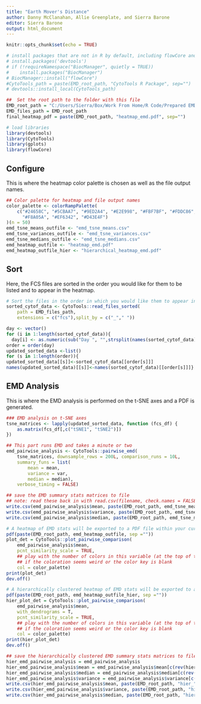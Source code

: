 ```yaml
---
title: "Earth Mover's Distance"
author: Danny McClanahan, Allie Greenplate, and Sierra Barone
editor: Sierra Barone
output: html_document
---
```



```r
knitr::opts_chunk$set(echo = TRUE)

# install packages that are not in R by default, including flowCore and CytoTools
# install.packages('devtools')
# if (!requireNamespace("BiocManager", quietly = TRUE))
#    install.packages("BiocManager")
# BiocManager::install("flowCore")
#CytoTools_path = paste(EMD_root_path, "CytoTools R Package", sep="")
# devtools::install_local(CytoTools_path)

##  Set the root path to the folder with this file
EMD_root_path = "C:/Users/Sierra/Box/Work From Home/R Code/Prepared EMD Code and Files/Files for EMD/"
EMD_files_path = EMD_root_path
final_heatmap_pdf = paste(EMD_root_path, "heatmap_emd.pdf", sep="")

# load libraries
library(devtools)
library(CytoTools)
library(gplots)
library(flowCore)
```

## Configure

This is where the heatmap color palette is chosen as well as the file output names. 

```r
## Color palette for heatmap and file output names
color_palette <- colorRampPalette(
    c("#24658C", "#5CBAA7", "#9ED2A4", "#E2E998", "#FBF7BF", "#FDDC86",
      "#F8A05A", "#EF6342", "#D43E4F")
)(n = 50)
emd_tsne_means_outfile <- "emd_tsne_means.csv"
emd_tsne_variances_outfile <- "emd_tsne_variances.csv"
emd_tsne_medians_outfile <- "emd_tsne_medians.csv"
emd_heatmap_outfile <- "heatmap_emd.pdf"
emd_heatmap_outfile_hier <- "hierarchical_heatmap_emd.pdf"
```

## Sort

Here, the FCS files are sorted in the order you would like for them to be listed and to appear in the heatmap.

```r
# Sort the files in the order in which you would like them to appear in the heatmap
sorted_cytof_data <- CytoTools::read_files_sorted(
    path = EMD_files_path,
    extensions = c("fcs"),split_by = c("_"," "))

day <- vector()
for (i in 1:length(sorted_cytof_data)){
  day[i] <- as.numeric(sub("Day ", "",strsplit(names(sorted_cytof_data)[[i]],"_")[[1]][13]))}
order = order(day)  
updated_sorted_data <-list()
for (s in 1:length(order)){
updated_sorted_data[[s]]<-sorted_cytof_data[[order[s]]]
names(updated_sorted_data)[[s]]<-names(sorted_cytof_data)[[order[s]]]}
```

## EMD Analysis

This is where the EMD analysis is performed on the t-SNE axes and a PDF is generated. 

```r

### EMD analysis on t-SNE axes
tsne_matrices <- lapply(updated_sorted_data, function (fcs_df) {
    as.matrix(fcs_df[,c("tSNE1", "tSNE2")])
})

## This part runs EMD and takes a minute or two
emd_pairwise_analysis <- CytoTools::pairwise_emd(
    tsne_matrices, downsample_rows = 200L, comparison_runs = 10L,
    summary_funs = list(
        mean = mean,
        variance = var,
        median = median),
    verbose_timing = FALSE)

## save the EMD summary stats matrices to file
## note: read these back in with read.csv(filename, check.names = FALSE) to keep dimnames
write.csv(emd_pairwise_analysis$mean, paste(EMD_root_path, emd_tsne_means_outfile,sep = ""))
write.csv(emd_pairwise_analysis$variance, paste(EMD_root_path, emd_tsne_variances_outfile,sep = ""))
write.csv(emd_pairwise_analysis$median, paste(EMD_root_path, emd_tsne_medians_outfile,sep = ""))

# A heatmap of EMD stats will be exported to a PDF file within your current working directory
pdf(paste(EMD_root_path, emd_heatmap_outfile, sep =""))
plot_det = CytoTools::plot_pairwise_comparison(
    emd_pairwise_analysis$mean,
    pcnt_similarity_scale = TRUE,
    ## play with the number of colors in this variable (at the top of this file n = #)
    ## if the coloration seems weird or the color key is blank
    col = color_palette)
print(plot_det)
dev.off()

# A hierarchically clustered heatmap of EMD stats will be exported to a PDF file within your current working directory
pdf(paste(EMD_root_path, emd_heatmap_outfile_hier, sep =""))
hier_plot_det = CytoTools::plot_pairwise_comparison(
    emd_pairwise_analysis$mean,
    with_dendrograms = T,
    pcnt_similarity_scale = TRUE,
    ## play with the number of colors in this variable (at the top of this file n = #)
    ## if the coloration seems weird or the color key is blank
    col = color_palette)
print(hier_plot_det)
dev.off()

## save the hierarchically clustered EMD summary stats matrices to file
hier_emd_pairwise_analysis = emd_pairwise_analysis
hier_emd_pairwise_analysis$mean = emd_pairwise_analysis$mean[c(rev(hier_plot_det$rowInd)),c(hier_plot_det$colInd)]
hier_emd_pairwise_analysis$median = emd_pairwise_analysis$median[c(rev(hier_plot_det$rowInd)),c(hier_plot_det$colInd)]
hier_emd_pairwise_analysis$variance = emd_pairwise_analysis$variance[c(rev(hier_plot_det$rowInd)),c(hier_plot_det$colInd)]
write.csv(hier_emd_pairwise_analysis$mean, paste(EMD_root_path, "hier_",emd_tsne_means_outfile,sep = ""))
write.csv(hier_emd_pairwise_analysis$variance, paste(EMD_root_path, "hier_",emd_tsne_variances_outfile,sep = ""))
write.csv(hier_emd_pairwise_analysis$median, paste(EMD_root_path, "hier_",emd_tsne_medians_outfile,sep = ""))
```






